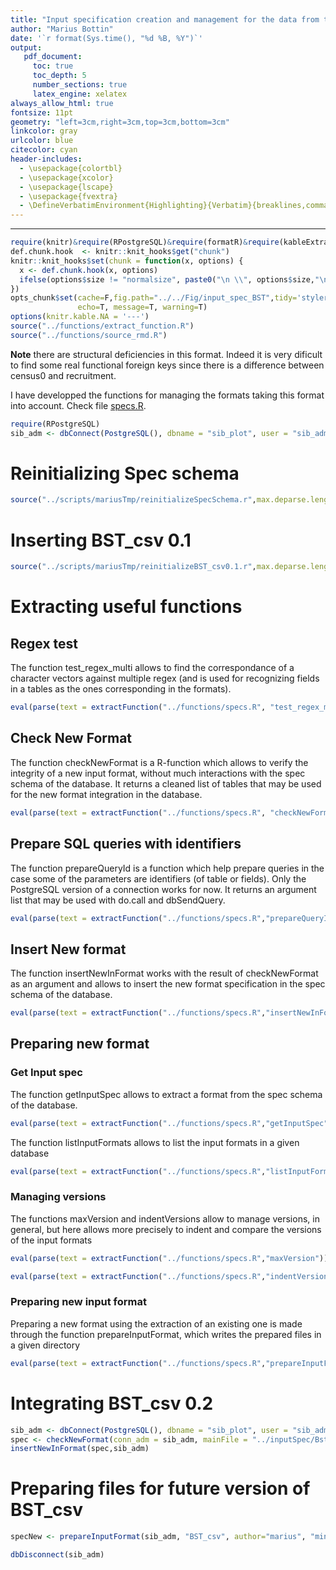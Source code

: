 ```yaml
---
title: "Input specification creation and management for the data from the Dry Forest plots from Colombia (red BST-COL)."
author: "Marius Bottin"
date: '`r format(Sys.time(), "%d %B, %Y")`'
output: 
   pdf_document:
     toc: true
     toc_depth: 5
     number_sections: true
     latex_engine: xelatex
always_allow_html: true
fontsize: 11pt
geometry: "left=3cm,right=3cm,top=3cm,bottom=3cm"
linkcolor: gray
urlcolor: blue
citecolor: cyan
header-includes:
  - \usepackage{colortbl}
  - \usepackage{xcolor}       
  - \usepackage{lscape}
  - \usepackage{fvextra}
  - \DefineVerbatimEnvironment{Highlighting}{Verbatim}{breaklines,commandchars=\\\{\}}
--- 
```



***************

```r
require(knitr)&require(RPostgreSQL)&require(formatR)&require(kableExtra)
def.chunk.hook  <- knitr::knit_hooks$get("chunk")
knitr::knit_hooks$set(chunk = function(x, options) {
  x <- def.chunk.hook(x, options)
  ifelse(options$size != "normalsize", paste0("\n \\", options$size,"\n\n", x, "\n\n \\normalsize"), x)
})
opts_chunk$set(cache=F,fig.path="../../Fig/input_spec_BST",tidy='styler',cache.rebuild = F,formatSQL = TRUE, size='scriptsize',
               echo=T, message=T, warning=T)
options(knitr.kable.NA = '---')
source("../functions/extract_function.R")
source("../functions/source_rmd.R")
```


**Note** there are structural deficiencies in this format. Indeed it is very dificult to find some real functional foreign keys since there is a difference between census0 and recruitment.

I have developped the functions for managing the formats taking this format into account.
Check file [specs.R](../functions/specs.R).

```r
require(RPostgreSQL)
sib_adm <- dbConnect(PostgreSQL(), dbname = "sib_plot", user = "sib_adm")
```

# Reinitializing Spec schema

```r
source("../scripts/mariusTmp/reinitializeSpecSchema.r",max.deparse.length = Inf)
```

# Inserting BST_csv 0.1

```r
source("../scripts/mariusTmp/reinitializeBST_csv0.1.r",max.deparse.length = Inf)
```

# Extracting useful functions
## Regex test

The function test_regex_multi allows to find the correspondance of a character vectors against multiple regex (and is used for recognizing fields in a tables as the ones corresponding in the formats).

```r
eval(parse(text = extractFunction("../functions/specs.R", "test_regex_multi")))
```

## Check New Format

The function checkNewFormat is a R-function which allows to verify the integrity of a new input format, without much interactions with the spec schema of the database. It returns a cleaned list of tables that may be used for the new format integration in the database.


```r
eval(parse(text = extractFunction("../functions/specs.R", "checkNewFormat")))
```

## Prepare SQL queries with identifiers

The function prepareQueryId is a function which help prepare queries in the case some of the parameters are identifiers (of table or fields). Only the PostgreSQL version of a connection works for now.
It returns an argument list that may be used with do.call and dbSendQuery.

```r
eval(parse(text = extractFunction("../functions/specs.R","prepareQueryId")))
```

## Insert New format

The function insertNewInFormat works with the result of checkNewFormat as an argument and allows to insert the new format specification in the spec schema of the database.

```r
eval(parse(text = extractFunction("../functions/specs.R","insertNewInFormat")))
```

## Preparing new format
### Get Input spec
The function getInputSpec allows to extract a format from the spec schema of the database.

```r
eval(parse(text = extractFunction("../functions/specs.R","getInputSpec")))
```

The function listInputFormats allows to list the input formats in a given database

```r
eval(parse(text = extractFunction("../functions/specs.R","listInputFormats")))
```


### Managing versions

The functions maxVersion and indentVersions allow to manage versions, in general, but here allows more precisely to indent and compare the versions of the input formats


```r
eval(parse(text = extractFunction("../functions/specs.R","maxVersion")))
```

```r
eval(parse(text = extractFunction("../functions/specs.R","indentVersion")))
```

### Preparing new input format

Preparing a new format using the extraction of an existing one is made through the function prepareInputFormat, which writes the prepared files in a given directory


```r
eval(parse(text = extractFunction("../functions/specs.R","prepareInputFormat")))
```




# Integrating BST_csv 0.2

```r
sib_adm <- dbConnect(PostgreSQL(), dbname = "sib_plot", user = "sib_adm")
spec <- checkNewFormat(conn_adm = sib_adm, mainFile = "../inputSpec/Bst_csv/BST_csv_0.2_format.csv", typeFile = "csv")
insertNewInFormat(spec,sib_adm)
```

# Preparing files for future version of BST_csv

```r
specNew <- prepareInputFormat(sib_adm, "BST_csv", author="marius", "minor", dirName="../inputSpec/Bst_csv/", typeFile="csv")
```



```r
dbDisconnect(sib_adm)
```

